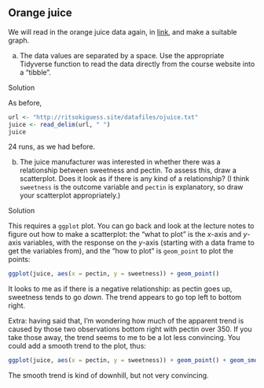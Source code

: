 ##  Orange juice


We will read in the orange juice data again,
in [link](http://ritsokiguess.site/datafiles/ojuice.txt), and make a suitable graph.


(a) The data values are separated by a space. Use the appropriate
Tidyverse function to read the data directly from the course website
into a "tibble".


Solution

As before,

```r
url <- "http://ritsokiguess.site/datafiles/ojuice.txt"
juice <- read_delim(url, " ")
juice
```

24 runs, as we had before.


(b) The juice manufacturer was interested in whether there was a
relationship between sweetness and pectin. To assess this, draw a
scatterplot.  Does it look as if there is any kind of a
relationship? (I think `sweetness` is the outcome variable
and `pectin` is explanatory, so draw your scatterplot
appropriately.) 


Solution


This requires a `ggplot` plot. You can go back and look
at the lecture notes to figure out how to make a scatterplot:
the "what to plot" is the $x$-axis and $y$-axis variables,
with the response on the $y$-axis (starting with a data frame
to get the variables from),  and the "how to plot" is
`geom_point` to plot the points:
```r
ggplot(juice, aes(x = pectin, y = sweetness)) + geom_point()
```

         

It looks to me as if there is a negative relationship: as pectin goes
up, sweetness tends to go *down*. The trend appears to go top
left to bottom right. 

Extra: having said that, I'm wondering how much of the
apparent trend is caused by those two observations bottom right with
pectin over 350. If you take those away, the trend seems to me to be a
lot less convincing. You could add a smooth trend to the plot, thus:

```r
ggplot(juice, aes(x = pectin, y = sweetness)) + geom_point() + geom_smooth()
```

         
The smooth trend is kind of downhill, but not very convincing.




